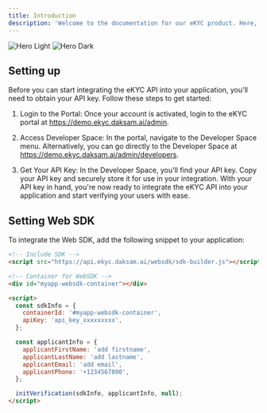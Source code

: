 ```yaml
---
title: Introduction
description: 'Welcome to the documentation for our eKYC product. Here, you will find comprehensive information on how to integrate and use our solution for efficient and secure eKYC verification.'
---
```


<img
  className="block dark:hidden"
  src="https://ekyc.daksam.ai/assets/img/ekyc-bg.png"
  alt="Hero Light"
/>
<img
  className="hidden dark:block"
  src="https://ekyc.daksam.ai/assets/img/ekyc-bg.png"
  alt="Hero Dark"
/>

## Setting up

Before you can start integrating the eKYC API into your application, you'll need to obtain your API key. Follow these steps to get started:

1) Login to the Portal:
Once your account is activated, login to the eKYC portal at https://demo.ekyc.daksam.ai/admin.


2) Access Developer Space:
In the portal, navigate to the Developer Space menu.
Alternatively, you can go directly to the Developer Space at https://demo.ekyc.daksam.ai/admin/developers.


3) Get Your API Key:
In the Developer Space, you'll find your API key.
Copy your API key and securely store it for use in your integration.
With your API key in hand, you're now ready to integrate the eKYC API into your application and start verifying your users with ease.

## Setting Web SDK


To integrate the Web SDK, add the following snippet to your application:

```html
<!-- Include SDK -->
<script src="https://api.ekyc.daksam.ai/websdk/sdk-builder.js"></script>

<!-- Container for WebSDK -->
<div id="myapp-websdk-container"></div>

<script>
  const sdkInfo = {
    containerId: '#myapp-websdk-container',
    apiKey: 'api_key_xxxxxxxxx',
  };

  const applicantInfo = {
    applicantFirstName: 'add firstname',
    applicantLastName: 'add lastname',
    applicantEmail: 'add email',
    applicantPhone: '+1234567890',
  };

  initVerification(sdkInfo, applicantInfo, null);
</script>


